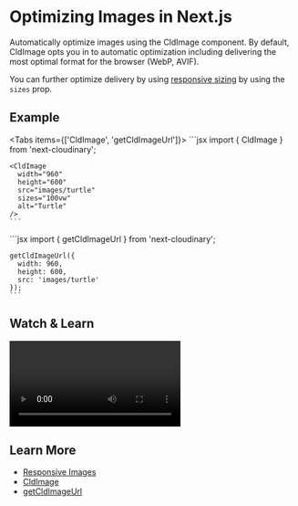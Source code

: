 


<Head>
  <title>Image Optimization - Next Cloudinary</title>
  <meta name="og:title" content="Image Optimization - Next Cloudinary" />
  <meta name="og:url" content={`https://next.cloudinary.dev/guides/image-overlays`} />
</Head>

<OgImage
  title="Image Optimization"
  twitterTitle="Optimizing Images in Next.js"
/>

# Optimizing Images in Next.js

Automatically optimize images using the CldImage component. By default, CldImage opts you in to automatic optimization including delivering the most optimal format for the browser (WebP, AVIF).

You can further optimize delivery by using [responsive sizing](/guides/responsive-images) by using the `sizes` prop.

## Example

<div style={{ maxWidth: 500, margin: '0 auto' }}>
  <CldImage
    width="960"
    height="600"
    src={`${process.env.IMAGES_DIRECTORY}/turtle`}
    sizes="100vw"
    alt="Turtle"
  />
</div>

<Tabs items={['CldImage', 'getCldImageUrl']}>
  <Tab>
    ```jsx
    import { CldImage } from 'next-cloudinary';

    <CldImage
      width="960"
      height="600"
      src="images/turtle"
      sizes="100vw"
      alt="Turtle"
    />
    ```
  </Tab>
  <Tab>
    ```jsx
    import { getCldImageUrl } from 'next-cloudinary';

    getCldImageUrl({
      width: 960,
      height: 600,
      src: 'images/turtle'
    });
    ```
  </Tab>
</Tabs>

## Watch & Learn

<Video
  title="Optimize Images, Responsive Sizing, & AI Cropping in Next.js with Next Cloudinary"
  url="https://www.youtube.com/watch?v=82gACPNBkaM"
/>

## Learn More
* [Responsive Images](/guides/responsive-images)
* [CldImage](/cldimage/basic-usage)
* [getCldImageUrl](/getcldimageurl/basic-usage)